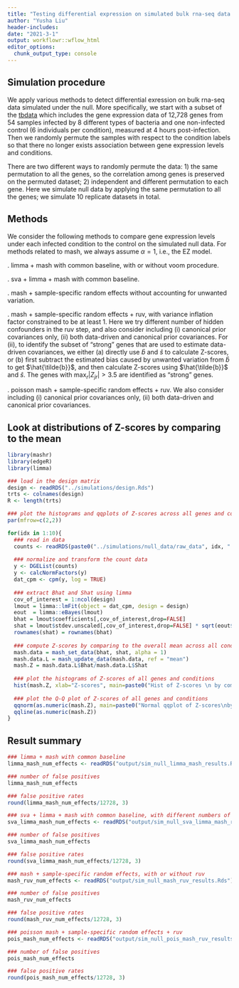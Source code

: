```yaml
---
title: "Testing differential expression on simulated bulk rna-seq data under the null (same permutation)"
author: "Yusha Liu"
header-includes:
date: "2021-3-1"
output: workflowr::wflow_html
editor_options:
  chunk_output_type: console
---
```


## Simulation procedure
We apply various methods to detect differential exression on bulk rna-seq data simulated under the null. More specifically, we start with a subset of the [tbdata](https://pubmed.ncbi.nlm.nih.gov/26586179/) which includes the gene expression data of 12,728 genes from 54 samples infected by 8 different types of bacteria and one non-infected control (6 individuals per condition), measured at 4 hours post-infection. Then we randomly permute the samples with respect to the condition labels so that there no longer exists association between gene expression levels and conditions. 

There are two different ways to randomly permute the data: 1) the same permutation to all the genes, so the correlation among genes is preserved on the permuted dataset; 2) independent and different permutation to each gene. Here we simulate null data by applying the same permutation to all the genes; we simulate 10 replicate datasets in total.


## Methods
We consider the following methods to compare gene expression levels under each infected condition to the control on the simulated null data. For methods related to mash, we always assume $\alpha = 1$, i.e., the EZ model. 

\noindent 1. limma + mash with common baseline, with or without voom procedure.

\noindent 2. sva + limma + mash with common baseline.

\noindent 3. mash + sample-specific random effects without accounting for unwanted variation.

\noindent 4. mash + sample-specific random effects + ruv, with variance inflation factor constrained to be at least 1. Here we try different number of hidden confounders in the ruv step, and also consider including (i) canonical prior covariances only, (ii) both data-driven and canonical prior covariances. For (ii), to identify the subset of "strong" genes that are used to estimate data-driven covariances, we either (a) directly use $\hat{b}$ and $\hat{s}$ to calculate Z-scores, or (b) first subtract the estimated bias caused by unwanted variation from $\hat{b}$ to get $\hat{\tilde{b}}$, and then calculate Z-scores using $\hat{\tilde{b}}$ and $\hat{s}$. The genes with $\max_{r} |Z_{jr}| > 3.5$ are identified as "strong" genes.

\noindent 5. poisson mash + sample-specific random effects + ruv. We also consider including (i) canonical prior covariances only, (ii) both data-driven and canonical prior covariances.


## Look at distributions of Z-scores by comparing to the mean
```r
library(mashr)
library(edgeR)
library(limma)

### load in the design matrix
design <- readRDS("../simulations/design.Rds")
trts <- colnames(design)
R <- length(trts)

### plot the histograms and qqplots of Z-scores across all genes and conditions
par(mfrow=c(2,2))

for(idx in 1:10){
  ### read in data
  counts <- readRDS(paste0("../simulations/null_data/raw_data", idx, ".Rds"))
  
  ### normalize and transform the count data
  y <- DGEList(counts)
  y <- calcNormFactors(y)
  dat_cpm <- cpm(y, log = TRUE)
  
  ### extract Bhat and Shat using limma  
  cov_of_interest = 1:ncol(design)
  lmout = limma::lmFit(object = dat_cpm, design = design)
  eout  = limma::eBayes(lmout)
  bhat = lmout$coefficients[,cov_of_interest,drop=FALSE]
  shat = lmout$stdev.unscaled[,cov_of_interest,drop=FALSE] * sqrt(eout$s2.post)
  rownames(shat) = rownames(bhat)
  
  ### compute Z-scores by comparing to the overall mean across all conditions
  mash.data = mash_set_data(bhat, shat, alpha = 1)
  mash.data.L = mash_update_data(mash.data, ref = "mean")
  mash.Z = mash.data.L$Bhat/mash.data.L$Shat
  
  ### plot the histograms of Z-scores of all genes and conditions
  hist(mash.Z, xlab="Z-scores", main=paste0("Hist of Z-scores \n by comparing to the mean \n across genes and conds for rep=", idx))
  
  ### plot the Q-Q plot of Z-scores of all genes and conditions
  qqnorm(as.numeric(mash.Z), main=paste0("Normal qqplot of Z-scores\nby comparing to the mean \n across genes and conds for rep=", idx))
  qqline(as.numeric(mash.Z))
}

```


## Result summary
```r
### limma + mash with common baseline
limma_mash_num_effects <- readRDS("output/sim_null_limma_mash_results.Rds")

### number of false positives
limma_mash_num_effects

### false positive rates
round(limma_mash_num_effects/12728, 3)

```


```r
### sva + limma + mash with common baseline, with different numbers of hidden confounders in sva
sva_limma_mash_num_effects <- readRDS("output/sim_null_sva_limma_mash_results.Rds")

### number of false positives
sva_limma_mash_num_effects

### false positive rates
round(sva_limma_mash_num_effects/12728, 3)

```


```r
### mash + sample-specific random effects, with or without ruv
mash_ruv_num_effects <- readRDS("output/sim_null_mash_ruv_results.Rds")

### number of false positives
mash_ruv_num_effects

### false positive rates
round(mash_ruv_num_effects/12728, 3)

```


```r
### poisson mash + sample-specific random effects + ruv
pois_mash_num_effects <- readRDS("output/sim_null_pois_mash_ruv_results.Rds")

### number of false positives
pois_mash_num_effects

### false positive rates
round(pois_mash_num_effects/12728, 3)

```
